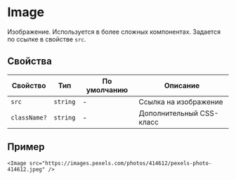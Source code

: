 
# Image

Изображение. Используется в более сложных компонентах. Задается по ссылке в свойстве `src`.

<ImageExample />

## Свойства

<!-- props:start -->

| Свойство     | Тип      | По умолчанию | Описание                 |
| ------------ | -------- | ------------ | ------------------------ |
| `src`        | `string` | -            | Ссылка на изображение    |
| `className?` | `string` | -            | Дополнительный CSS-класс |

## Пример

```
<Image src="https://images.pexels.com/photos/414612/pexels-photo-414612.jpeg" />
```
